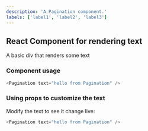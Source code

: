 ```yaml
---
description: 'A Pagination component.'
labels: ['label1', 'label2', 'label3']
---
```



## React Component for rendering text

A basic div that renders some text

### Component usage
```js
<Pagination text="hello from Pagination" />
```

### Using props to customize the text

Modify the text to see it change live:
```js live
<Pagination text="hello from Pagination" />
```
